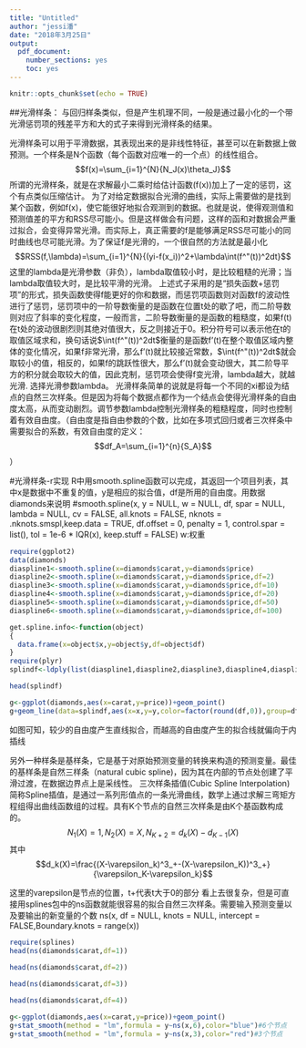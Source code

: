 ---
title: "Untitled"
author: "jessi潘"
date: "2018年3月25日"
output: 
  pdf_document: 
    number_sections: yes
    toc: yes
---


```{r setup, include=FALSE}
knitr::opts_chunk$set(echo = TRUE)
```


##光滑样条：
与回归样条类似，但是产生机理不同，一般是通过最小化的一个带光滑惩罚项的残差平方和大的式子来得到光滑样条的结果。

  光滑样条可以用于平滑数据，其表现出来的是非线性特征，甚至可以在新数据上做预测。一个样条是N个函数（每个函数对应唯一的一个点）的线性组合。
  $$f(x)=\sum_{i=1}^{N}{N_J(x)\theta_J}$$
  所谓的光滑样条，就是在求解最小二乘时给估计函数(f(x))加上了一定的惩罚，这个有点类似压缩估计。
  为了对给定数据拟合光滑的曲线，实际上需要做的是找到某个函数，例如f(x)，使它能很好地拟合观测到的数据。也就是说，使得观测值和预测值差的平方和RSS尽可能小。但是这样做会有问题，这样的函和对数据会严重过拟合，会变得异常光滑。而实际上，真正需要的f是能够满足RSS尽可能小的同时曲线也尽可能光滑。为了保证f是光滑的，一个很自然的方法就是最小化
  $$RSS(f,\lambda)=\sum_{i=1}^{N}{(yi-f(x_i))^2+\lambda\int(f^"(t))^2dt}$$
这里的lambda是光滑参数（非负），lambda取值较小时，是比较粗糙的光滑；当lambda取值较大时，是比较平滑的光滑。
  上述式子采用的是“损失函数+惩罚项”的形式，损失函数使得f能更好的你和数据，而惩罚项函数则对函数f的波动性进行了惩罚，惩罚项中的一阶导数衡量的是函数在位置t处的歇了吧，而二阶导数则对应了斜率的变化程度，一般而言，二阶导数衡量的是函数的粗糙度，如果f(t)在t处的波动很剧烈则其绝对值很大，反之则接近于0。积分符号可以表示他在t的取值区域求和，换句话说$\int(f^"(t))^2dt$衡量的是函数f'(t)在整个取值区域内整体的变化情况，如果f非常光滑，那么f'(t)就比较接近常数，$\int(f^"(t))^2dt$就会取较小的值，相反的，如果f的跳跃性很大，那么f'(t)就会变动很大，其二阶导平方的积分就会取较大的值，因此克制，惩罚项会使得f变光滑，lambda越大，就越光滑.
  选择光滑参数lambda。
  光滑样条简单的说就是将每一个不同的xi都设为结点的自然三次样条。但是因为将每个数据点都作为一个结点会使得光滑样条的自由度太高，从而变动剧烈。调节参数lambda控制光滑样条的粗糙程度，同时也控制着有效自由度。（自由度是指自由参数的个数，比如在多项式回归或者三次样条中需要拟合的系数，有效自由度的定义：$$df_A=\sum_{i=1}^{n}{S_A}$$）

#光滑样条-r实现
R中用smooth.spline函数可以完成，其返回一个项目列表，其中x是数据中不重复的值，y是相应的拟合值，df是所用的自由度。用数据diamonds来说明
#smooth.spline(x, y = NULL, w = NULL, df, spar = NULL, lambda = NULL, cv = FALSE, all.knots = FALSE, nknots = .nknots.smspl,keep.data = TRUE, df.offset = 0, penalty = 1, control.spar = list(), tol = 1e-6 * IQR(x), keep.stuff = FALSE)
w:权重
```{r}
require(ggplot2)
data(diamonds)
diaspline1<-smooth.spline(x=diamonds$carat,y=diamonds$price)
diaspline2<-smooth.spline(x=diamonds$carat,y=diamonds$price,df=2)
diaspline3<-smooth.spline(x=diamonds$carat,y=diamonds$price,df=10)
diaspline4<-smooth.spline(x=diamonds$carat,y=diamonds$price,df=20)
diaspline5<-smooth.spline(x=diamonds$carat,y=diamonds$price,df=50)
diaspline6<-smooth.spline(x=diamonds$carat,y=diamonds$price,df=100)
```


```{r}
get.spline.info<-function(object)
{
  data.frame(x=object$x,y=object$y,df=object$df)
}
require(plyr)
splindf<-ldply(list(diaspline1,diaspline2,diaspline3,diaspline4,diaspline5,diaspline6),get.spline.info)
```

```{r}
head(splindf)
```

```{r}
g<-ggplot(diamonds,aes(x=carat,y=price))+geom_point()
g+geom_line(data=splindf,aes(x=x,y=y,color=factor(round(df,0)),group=df))+scale_color_discrete("Degrees of \nFreedom")
```
如图可知，较少的自由度产生直线拟合，而越高的自由度产生的拟合线就偏向于内插线

另外一种样条是基样条，它是基于对原始预测变量的转换来构造的预测变量。最佳的基样条是自然三样条（natural cubic spline)，因为其在内部的节点处创建了平滑过渡，在数据边界点上是采线性。
三次样条插值(Cubic Spline Interpolation)简称Spline插值，是通过一系列形值点的一条光滑曲线，数学上通过求解三弯矩方程组得出曲线函数组的过程。具有K个节点的自然三次样条是由K个基函数构成的。
$$N_1(X)=1,N_2(X)=X,N_{K+2}=d_k(X)-d_{K-1}(X)$$
其中
$$d_k(X)=\frac{(X-\varepsilon_k)^3_+-(X-\varepsilon_K))^3_+}{\varepsilon_K-\varepsilon_k}$$

这里的varepsilon是节点的位置，t+代表t大于0的部分
看上去很复杂，但是可直接用splines包中的ns函数就能很容易的拟合自然三次样条。需要输入预测变量以及要输出的新变量的个数
ns(x, df = NULL, knots = NULL, intercept = FALSE,Boundary.knots = range(x))

```{r}
require(splines)
head(ns(diamonds$carat,df=1))
```

```{r}
head(ns(diamonds$carat,df=2))
```
```{r}
head(ns(diamonds$carat,df=3))
```

```{r}
head(ns(diamonds$carat,df=4))
```

```{r}
g<-ggplot(diamonds,aes(x=carat,y=price))+geom_point()
g+stat_smooth(method = "lm",formula = y~ns(x,6),color="blue")#6个节点
g+stat_smooth(method = "lm",formula = y~ns(x,3),color="red")#3个节点
```
